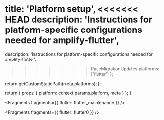 
  title: 'Platform setup',
<<<<<<< HEAD
  description: 'Instructions for platform-specific configurations needed for amplify-flutter',
=======
  description:
    'Instructions for platform-specific configurations needed for amplify-flutter',
>>>>>>> PageMigrationUpdates
  platforms: ['flutter']
};

  return getCustomStaticPath(meta.platforms);
};

  return {
    props: {
      platform: context.params.platform,
      meta
    }
  };
}


<Fragments fragments={{ flutter: flutter_maintenance }} />


<Fragments fragments={{ flutter: flutter0 }} />
